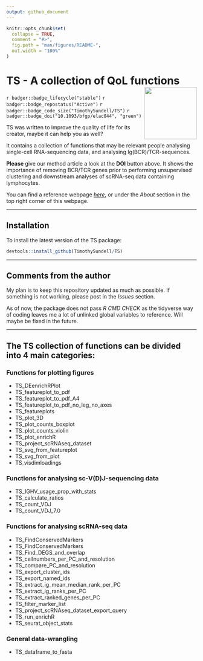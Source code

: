 ```yaml
---
output: github_document
---
```


<!-- README.md is generated from README.Rmd. Please edit that file -->

```r
knitr::opts_chunk$set(
  collapse = TRUE,
  comment = "#>",
  fig.path = "man/figures/README-",
  out.width = "100%"
)
```

# TS - A collection of QoL functions <a href="https://github.com/TimothySundell/TS"><img src="man/Figures/TS_logo.png" align="right" height="138" /></a>

<!-- badges: start -->
`r badger::badge_lifecycle("stable")`
`r badger::badge_repostatus("Active")`
`r badger::badge_code_size("TimothySundell/TS")`
`r badger::badge_doi("10.1093/bfgp/elac044", "green")`
<!-- badges: end -->

TS was written to improve the quality of life for its creator, maybe it can help you as well?

It contains a collection of functions that may be relevant people analysing single-cell RNA-sequencing data, and analysing Ig(BCR)/TCR-sequences. 

**Please** give our method article a look at the **DOI** button above.
It shows the importance of removing BCR/TCR genes prior to performing unsupervised clustering and downstream analyses of scRNA-seq data containing lymphocytes.

You can find a reference webpage [*here*](https://timothysundell.github.io/TS/), or under the *About* section in the top right corner of this webpage.

***

## Installation

To install the latest version of the TS package:

``` r
devtools::install_github(TimothySundell/TS)
```

***

## Comments from the author

My plan is to keep this repository updated as much as possible. 
If something is not working, please post in the *Issues* section.

As of now, the package does not pass *R CMD CHECK* as the tidyverse way of coding leaves me a lot of unlinked global variables to reference.
Will maybe be fixed in the future.

***

## The TS collection of functions can be divided into 4 main categories:

### Functions for plotting figures

- TS_DEenrichRPlot
- TS_featureplot_to_pdf
- TS_featureplot_to_pdf_A4
- TS_featureplot_to_pdf_no_leg_no_axes
- TS_featureplots
- TS_plot_3D
- TS_plot_counts_boxplot
- TS_plot_counts_violin
- TS_plot_enrichR
- TS_project_scRNAseq_dataset
- TS_svg_from_featureplot
- TS_svg_from_plot
- TS_visdimloadings
 


### Functions for analysing sc-V(D)J-sequencing data

- TS_IGHV_usage_prop_with_stats
- TS_calculate_ratios
- TS_count_VDJ
- TS_count_VDJ_7.0



### Functions for analysing scRNA-seq data

- TS_FindConservedMarkers
- TS_FindConservedMarkers
- TS_Find_DEGS_and_overlap
- TS_cellnumbers_per_PC_and_resolution
- TS_compare_PC_and_resolution
- TS_export_cluster_ids
- TS_export_named_ids
- TS_extract_ig_mean_median_rank_per_PC
- TS_extract_ig_ranks_per_PC
- TS_extract_ranked_genes_per_PC
- TS_filter_marker_list
- TS_project_scRNAseq_dataset_export_query
- TS_run_enrichR
- TS_seurat_object_stats



### General data-wrangling

- TS_dataframe_to_fasta


